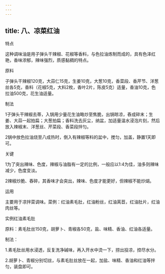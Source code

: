 ```yaml
---
---
---
```

title: 八、凉菜红油
---






特点

这种调味油是用子弹头干辣椒、花椒等香料，与色拉油炼制而成的，具有色泽红艳，香味浓郁，辣味强烈，质感黏稠的特点。

原料

子弹头干辣椒120克，大蒜仁15克，生姜10克，大葱10克，香菜段、香芹节、洋葱丝各5克，香料（花椒5克，大料2枚，香叶2片，陈皮5克）适量，香油10克，色拉油500克，花生油适量。



制法

1子弹头干辣椒去蒂，入锅用少量花生油略炒至焦脆，出锅晾凉，舂成碎末；生姜、大蒜一起拍扁；大葱拍扁；香料洗去灰尘，纳盆，加适量温水浸泡片刻，然后放入辣椒末、洋葱丝、芹菜段、香菜段拌匀。

2锅中放色拉油烧至八成热时，倒入有辣椒等料的盆中，搅匀，加盖，静置1天即可。

关键

1为了突出辣味、色度，辣椒与油脂有一定的比例，一般应以1:4为佳，油多则辣味减少，色度变淡。

2辣椒炒脆、舂碎，其香味才会突出，辣味、色度才能更好，但辣椒不能炒煳。

运用

主要用于凉拌菜调味。菜例：红油素毛肚，红油粉丝，红油莴苣，红油肚片，红油肉丝等。

实例红油素毛肚

原料：素毛肚丝150克，胡萝卜、青椒各50克，盐、味精、香油、红油各适量。

制法：

1.素毛肚丝用水浸透，反复洗净碱味，再入开水中烫一下，捞出投凉，控尽水分。

2.胡萝卜、青椒分别切丝，与素毛肚丝放在一起，加盐、味精、香油和红油等拌匀，装盘即可。